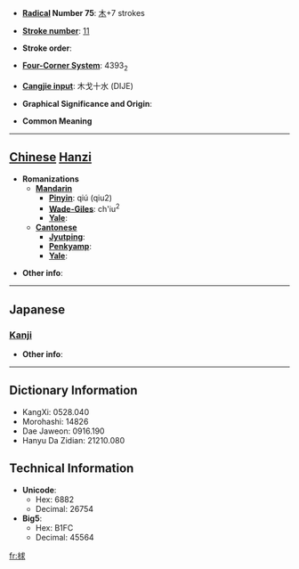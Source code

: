 * '''[[Wiktionary:Chinese radical index| Radical]] Number 75''': [[Wiktionary:Chinese radical index 木|木]]+7 strokes

* '''[[Wiktionary:Chinese total strokes index|Stroke number]]''': [[Wiktionary:Chinese total strokes index 11|11]]

* '''Stroke order''': 

* '''[[Wiktionary:Chinese four corner index|Four-Corner System]]''': 4393<sub>2</sub>

* '''[[Wiktionary:Chinese Cangjie index|Cangjie input]]''': 木戈十水 (DIJE)

* '''Graphical Significance and Origin''': 

* '''Common Meaning'''

----

== [[Chinese]] [[Hanzi]] ==

* '''Romanizations'''
** '''[[Mandarin]]'''
*** '''[[Pinyin]]''': qiú (qiu2)
*** '''[[Wade-Giles]]''': ch'iu<sup>2</sup>
*** '''[[Yale]]''': 
** '''[[Cantonese]]'''
*** '''[[Jyutping]]''':
*** '''[[Penkyamp]]''': 
*** '''[[Yale]]''': 

* '''Other info''': 

----

==Japanese==
===[[Kanji]]===
{{kanji|on readings=[[きゅう]] (kyū), [[ぐ]] (gu), [[きょく]] (kyoku), [[こく]] (koku)
|kun readings=[[のみのさき]] (nominosaki)
}}

* '''Other info''':  

----

== Dictionary Information ==

* KangXi: 0528.040
* Morohashi: 14826
* Dae Jaweon: 0916.190
* Hanyu Da Zidian: 21210.080

== Technical Information ==

* '''Unicode''':
** Hex: 6882
** Decimal: 26754
* '''Big5''':
** Hex: B1FC
** Decimal: 45564

[[fr:梂]]